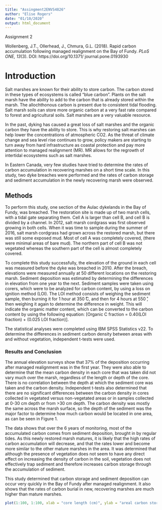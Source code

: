```yaml
---
title: "Assingment2ENVS4826"
author: "Elise Rogers"
date: "01/10/2020"
output: html_document
---
```


Assignment 2

Wollenberg, J.T., Ollerhead, J., Chmura, G.L. (2018). Rapid carbon accumulation following managed realignment on the Bay of Fundy. _PLoS ONE, 13_(3). DOI: https://doi.org/10.1371/ journal.pone.0193930

# Introduction

Salt marshes are known for their ability to store carbon. The carbon stored in these types of ecosystems is called "blue carbon". Plants on the salt marsh have the ability to add to the carbon that is already stored within the marsh. The allochthonous carbon is present due to consistent tidal flooding. Salt marsh soils can store more organic carbon at a very fast rate compared to forest and agricultural soils. Salt marshes are a very valuable resource. 

In the past, dyking has caused a great loss of salt marshes and the organic carbon they have the ability to store. This is why restoring salt marshes can help lower the concentrations of atmospheric CO2. As the threat of climate change and sea level rise continues to grow, policy makers are starting to turn away from hard infrastructure as coastal protection and pay more attention to managed realignment (MR). MR allows for the regrowth of intertidal ecosystems such as salt marshes. 

In Eastern Canada, very few studies have tried to determine the rates of carbon accumulation in recovering marshes on a short time scale. In this study, two dyke breaches were performed and the rates of carbon storage and sediment accumulation in the newly recovering marsh were observed.

## Methods

To perform this study, one section of the Aulac dykelands in the Bay of Fundy, was breached. The restoration site is made up of two marsh cells, with a tidal gate separating them. Cell A is larger than cell B, and cell B is divided by a channel. In 2012, salt marsh cordgrass was first observed growing in both cells. When it was time to sample during the summer of 2016, salt marsh cordgrass had grown across the restored marsh, but there was still some exposed mud. Most of cell A was completely covered, (there were minimal areas of bare mud). The northern part of cell B was not vegetated whereas the southern part of the cell is almost completely covered. 

To complete this study successfully, the elevation of the ground in each cell was measured before the dyke was breached in 2010. After the breach, elevations were measured annually at 50 different locations on the restoring marsh. Sediment deposition was estimated by determining the differences in elevation from one year to the next. Sediment samples were taken using corers, which were to be analyzed for carbon content, by using a loss on ignition method (LOI). The LOI method consists of weighing the sediment sample, then burning it for 1 hour at 350  ̊C, and then for 4 hours at 550 ̊, then weighing it again to determine the difference in weight. This will indicate the organic matter content, which can be converted to the carbon content by using the following equation: [Organic C fraction = 0.40(LOI fraction) + (0.025 LOI fraction)]. 

The statistical analyses were completed using IBM SPSS Statistics v22. To determine the differences in sediment carbon density between areas with and without vegetation, independent t-tests were used.

### Results and Conclusion

The annual elevation surveys show that 37% of the deposition occurring after managed realignment was in the first year. They were also able to determine that the mean carbon density in each core that was taken did not vary much over the marsh, regardless of the length or depth of the core. There is no correlation between the depth at which the sediment core was taken and the carbon density. Independent t-tests also determined that there are no significant differences between the carbon density in cores collected in vegetated versus non-vegetated areas or in samples collected at 0-30 cm depth or from >30 cm depth. The carbon density was mostly the same across the marsh surface, so the depth of the sediment was the major factor to determine how much carbon would be located in one area, as can be seen in Figure 1. 

The data shows that over the 6 years of monitoring, most of the accumulated carbon comes from sediment deposition, brought in by regular tides. As this newly restored marsh matures, it is likely that the high rates of carbon accumulation will decrease, and that the rates lower and become more similar to the other mature marshes in the area. It was determined that although the presence of vegetation does not seem to have any direct effect on increasing the density of carbon in the soil, vegetation does not effectively trap sediment and therefore increases carbon storage through the accumulation of sediment.

This study determined that carbon storage and sediment deposition can occur very quickly in the Bay of Fundy after managed realignment. It also shows that the rates of carbon burial in new, recovering marshes are much higher than mature marshes. 

```r
plot(1:100, 1:100, xlab = "core length (cm)", ylab = "areal carbon storage (g C cm-3)", type = "l")
```



